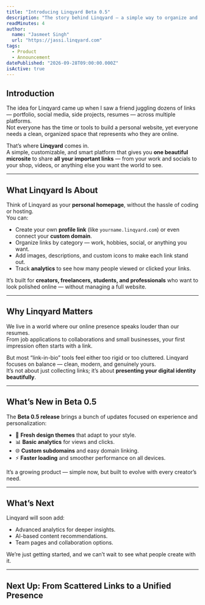 ```yaml
---
title: "Introducing Linqyard Beta 0.5"
description: "The story behind Linqyard — a simple way to organize and share your online presence."
readMinutes: 4
author:
  name: "Jasmeet Singh"
  url: "https://jassi.linqyard.com"
tags:
  - Product
  - Announcement
datePublished: "2026-09-28T09:00:00.000Z"
isActive: true
---
```


## Introduction

The idea for Linqyard came up when I saw a friend juggling dozens of links — portfolio, social media, side projects, resumes — across multiple platforms.  
Not everyone has the time or tools to build a personal website, yet everyone needs a clean, organized space that represents who they are online.  

That’s where **Linqyard** comes in.  
A simple, customizable, and smart platform that gives you **one beautiful microsite** to share **all your important links** — from your work and socials to your shop, videos, or anything else you want the world to see.

---

## What Linqyard Is About

Think of Linqyard as your **personal homepage**, without the hassle of coding or hosting.  
You can:

- Create your own **profile link** (like `yourname.linqyard.com`) or even connect your **custom domain**.  
- Organize links by category — work, hobbies, social, or anything you want.  
- Add images, descriptions, and custom icons to make each link stand out.  
- Track **analytics** to see how many people viewed or clicked your links.  

It’s built for **creators, freelancers, students, and professionals** who want to look polished online — without managing a full website.

---

## Why Linqyard Matters

We live in a world where our online presence speaks louder than our resumes.  
From job applications to collaborations and small businesses, your first impression often starts with a link.

But most “link-in-bio” tools feel either too rigid or too cluttered. Linqyard focuses on balance — clean, modern, and genuinely yours.  
It’s not about just collecting links; it’s about **presenting your digital identity beautifully**.

---

## What’s New in Beta 0.5

The **Beta 0.5 release** brings a bunch of updates focused on experience and personalization:

- 🎨 **Fresh design themes** that adapt to your style.  
- 📊 **Basic analytics** for views and clicks.  
- 🌐 **Custom subdomains** and easy domain linking.  
- ⚡ **Faster loading** and smoother performance on all devices.  

It’s a growing product — simple now, but built to evolve with every creator’s need.

---

## What’s Next

Linqyard will soon add:
- Advanced analytics for deeper insights.  
- AI-based content recommendations.  
- Team pages and collaboration options.  

We’re just getting started, and we can’t wait to see what people create with it.

---

## Next Up: From Scattered Links to a Unified Presence
